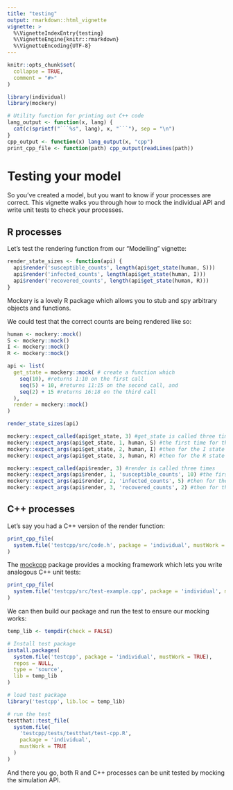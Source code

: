 ```yaml
---
title: "testing"
output: rmarkdown::html_vignette
vignette: >
  %\VignetteIndexEntry{testing}
  %\VignetteEngine{knitr::rmarkdown}
  %\VignetteEncoding{UTF-8}
---
```


```r
knitr::opts_chunk$set(
  collapse = TRUE,
  comment = "#>"
)
```

```r
library(individual)
library(mockery)

# Utility function for printing out C++ code
lang_output <- function(x, lang) {
  cat(c(sprintf("```%s", lang), x, "```"), sep = "\n")
}
cpp_output <- function(x) lang_output(x, "cpp")
print_cpp_file <- function(path) cpp_output(readLines(path))
```

# Testing your model

So you've created a model, but you want to know if your processes are correct. This vignette walks you through how to mock the individual API and write unit tests to check your processes.

## R processes

Let's test the rendering function from our "Modelling" vignette:

```r
render_state_sizes <- function(api) {
  api$render('susceptible_counts', length(api$get_state(human, S)))
  api$render('infected_counts', length(api$get_state(human, I)))
  api$render('recovered_counts', length(api$get_state(human, R)))
}
```

Mockery is a lovely R package which allows you to stub and spy arbitrary objects and functions.

We could test that the correct counts are being rendered like so:

```r
human <- mockery::mock()
S <- mockery::mock()
I <- mockery::mock()
R <- mockery::mock()

api <- list(
  get_state = mockery::mock( # create a function which
    seq(10), #returns 1:10 on the first call
    seq(5) + 10, #returns 11:15 on the second call, and
    seq(2) + 15 #returns 16:18 on the third call
  ),
  render = mockery::mock()
)

render_state_sizes(api)

mockery::expect_called(api$get_state, 3) #get_state is called three times
mockery::expect_args(api$get_state, 1, human, S) #the first time for the S state
mockery::expect_args(api$get_state, 2, human, I) #then for the I state
mockery::expect_args(api$get_state, 3, human, R) #then for the R state

mockery::expect_called(api$render, 3) #render is called three times
mockery::expect_args(api$render, 1, 'susceptible_counts', 10) #the first time for the S state
mockery::expect_args(api$render, 2, 'infected_counts', 5) #then for the I state
mockery::expect_args(api$render, 3, 'recovered_counts', 2) #then for the R state
```

## C++ processes

Let's say you had a C++ version of the render function:

```r
print_cpp_file(
  system.file('testcpp/src/code.h', package = 'individual', mustWork = TRUE)
)
```

The [mockcpp](https://github.com/mrc-ide/mockcpp/) package provides a mocking framework which lets you write analogous C++ unit tests:

```r
print_cpp_file(
  system.file('testcpp/src/test-example.cpp', package = 'individual', mustWork = TRUE)
)
```

We can then build our package and run the test to ensure our mocking works:

```r
temp_lib <- tempdir(check = FALSE)

# Install test package
install.packages(
  system.file('testcpp', package = 'individual', mustWork = TRUE),
  repos = NULL,
  type = 'source',
  lib = temp_lib
)

# load test package
library('testcpp', lib.loc = temp_lib)

# run the test
testthat::test_file(
  system.file(
    'testcpp/tests/testthat/test-cpp.R',
    package = 'individual',
    mustWork = TRUE
  )
)
```

And there you go, both R and C++ processes can be unit tested by mocking the simulation API.
